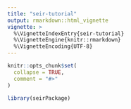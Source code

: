```yaml
---
title: "seir-tutorial"
output: rmarkdown::html_vignette
vignette: >
  %\VignetteIndexEntry{seir-tutorial}
  %\VignetteEngine{knitr::rmarkdown}
  %\VignetteEncoding{UTF-8}
---
```


```r
knitr::opts_chunk$set(
  collapse = TRUE,
  comment = "#>"
)
```

```r
library(seirPackage)
```
